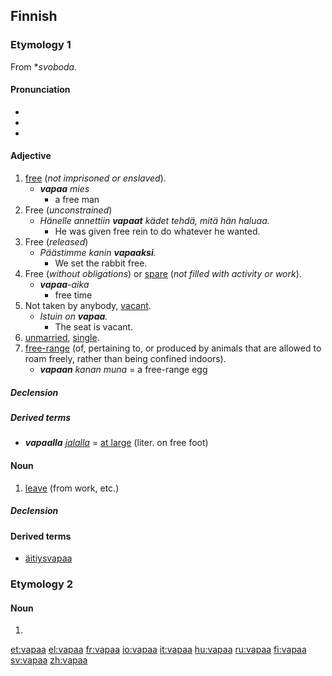 ==Finnish==

===Etymology 1===
From {{etyl|sla|fi}} *''svoboda''.

====Pronunciation====
* {{IPA|lang=fi|[ˈʋɑpɑː]}}
* {{rhymes|ɑpɑ­ː|lang=fi}}
* {{hyphenation|va|paa}}

====Adjective====
{{infl|fi|adjective|comparative|vapaampi|superlative|vapain}}

# [[free]] (''not imprisoned or enslaved'').
#* '''''vapaa''' mies''
#** a free man
# Free (''unconstrained'')
#* ''Hänelle annettiin '''vapaat''' kädet tehdä, mitä hän haluaa.''
#** He was given free rein to do whatever he wanted.
# Free (''released'')
#* ''Päästimme kanin '''vapaaksi'''.''
#** We set the rabbit free.
# Free (''without obligations'') or [[spare]] (''not filled with activity or work'').
#* '''''vapaa'''-aika''
#** free time
# Not taken by anybody, [[vacant]].
#* ''Istuin on '''vapaa'''.''
#** The seat is vacant.
# [[unmarried]], [[single]].
# [[free-range]] (of, pertaining to, or produced by animals that are allowed to roam freely, rather than being confined indoors).
#* '''''vapaan''' kanan muna'' = a free-range egg

=====Declension=====
{{fi-decl-vapaa|vapa|a|a|}}

=====Derived terms=====
* '''''vapaalla''' [[jalka|jalalla]]'' = [[at large]] (liter. on free foot)

====Noun====
{{infl|fi|noun}}

# [[leave]] (from work, etc.)

=====Declension=====
{{fi-decl-vapaa|vapa}}

====Derived terms====
* [[äitiysvapaa]]

===Etymology 2===

====Noun====
{{infl|fi|noun form}}

# {{fi-form of|type=noun|case=partitive|pl=singular|[[vapa]]}}

[[et:vapaa]]
[[el:vapaa]]
[[fr:vapaa]]
[[io:vapaa]]
[[it:vapaa]]
[[hu:vapaa]]
[[ru:vapaa]]
[[fi:vapaa]]
[[sv:vapaa]]
[[zh:vapaa]]